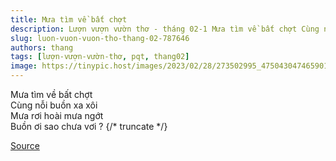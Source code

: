 ```yaml
---
title: Mưa tìm về bất chợt
description: Lượn vượn vườn thơ - tháng 02-1 Mưa tìm về bất chợt Cùng nỗi buồn xa xôi
slug: luon-vuon-vuon-tho-thang-02-787646
authors: thang
tags: [lượn-vượn-vườn-thơ, pqt, thang02]
image: https://tinypic.host/images/2023/02/28/273502995_475043047465901_4064651871886443176_n.th.jpg
---
```


Mưa tìm về bất chợt\
Cùng nỗi buồn xa xôi\
Mưa rơi hoài mưa ngớt\
Buồn ơi sao chưa vơi ?
{/* truncate */}


[Source](https://www.facebook.com/ape.poem/posts/pfbid02JimWPomgWh1nqrxJQKKsMDRGHhr4D7PJeScia5h6dwxuR8hkLSkAEEwp1Gky9C6Vl)
